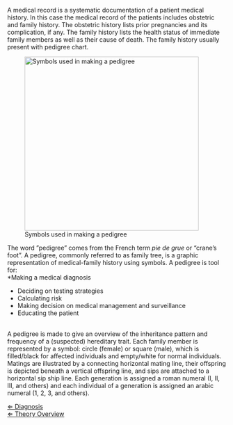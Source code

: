 A medical record is a systematic documentation of a patient medical history. In this case the medical record of the patients includes obstetric and family history. The obstetric history lists prior pregnancies and its complication, if any. The family history lists the health status of immediate family members as well as their cause of death. The family history usually present with pedigree chart. <br>


[[File:pedigree cyto.jpg|thumb|right|400px|Symbols used in making a pedigree]]


The word ”pedigree” comes from the French term ''pie de grue'' or “crane’s foot”. A pedigree, commonly referred to as family tree, is a graphic representation of medical-family history using symbols. A pedigree is tool for:<br>
*Making a medical diagnosis
*Deciding on testing strategies
*Calculating risk
*Making decision on medical management and surveillance
*Educating the patient
<br>

A pedigree is made to give an overview of the inheritance pattern and frequency of a (suspected) hereditary trait. Each family member is represented by a symbol: circle (female) or square (male), which is filled/black for affected individuals and empty/white for normal individuals. Matings are illustrated by a connecting horizontal mating line, their offspring is depicted beneath a vertical offspring line, and sips are attached to a horizontal sip ship line. Each generation is assigned a roman numeral (I, II, III, and others) and each individual of a generation is assigned an arabic numeral (1, 2, 3, and others).


[[Diagnosis| &lArr; Diagnosis]]<br>
[[Cytogenetics| &lArr; Theory Overview]]